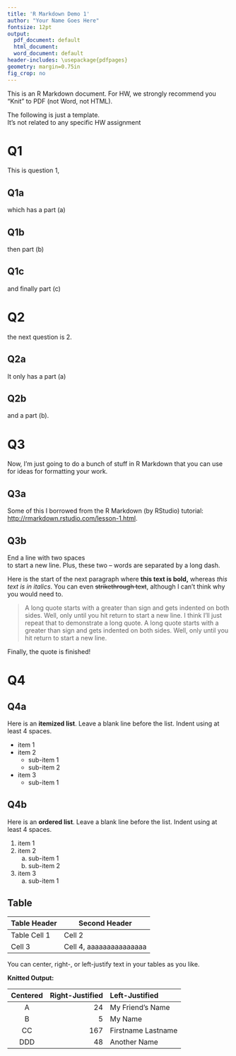 ```yaml
---
title: 'R Markdown Demo 1'
author: "Your Name Goes Here"
fontsize: 12pt
output:
  pdf_document: default
  html_document:
  word_document: default
header-includes: \usepackage{pdfpages}
geometry: margin=0.75in
fig_crop: no
---
```



This is an R Markdown document. 
For HW, we strongly recommend you "Knit" to PDF (not Word, not HTML).

The following is just a template.   
It's not related to any specific HW assignment

# Q1
This is question 1,

## Q1a
which has a part (a)

## Q1b
then part (b)

## Q1c
and finally part (c)

# Q2
the next question is 2.

## Q2a
It only has a part (a)

## Q2b
and a part (b).

# Q3

Now, I'm just going to do a bunch of stuff in R Markdown that you
can use for ideas for formatting your work.

## Q3a
Some of this I borrowed from the R Markdown (by RStudio) tutorial:   
[http://rmarkdown.rstudio.com/lesson-1.html](http://rmarkdown.rstudio.com/lesson-1.html).

## Q3b
End a line with two spaces  
to start a new line. Plus, these two -- words are separated by a long dash.

Here is the start of the next paragraph where
**this text is bold,** whereas *this text is in italics*.
You can even ~~strikethrough text~~, although I can't think why you would need to.

> A long quote starts with a greater than sign and gets indented on both sides.  Well, only until you hit return to start a new line.  I think I'll just repeat that to demonstrate a long quote.  A long quote starts with a greater than sign and gets indented on both sides.  Well, only until you hit return to start a new line.

Finally, the quote is finished!

# Q4

## Q4a
Here is an **itemized list**.
Leave a blank line before the list.
Indent using at least 4 spaces.

* item 1
* item 2
    + sub-item 1
    + sub-item 2
* item 3
    + sub-item 1
    
## Q4b

Here is an **ordered list**.
Leave a blank line before the list.
Indent using at least 4 spaces.

1. item 1
2. item 2
    a. sub-item 1
    a. sub-item 2
5. item 3
    a. sub-item 1
    
## Table

Table Header  | Second Header
------------- | --------
Table Cell 1  | Cell 2
Cell 3        | Cell 4, aaaaaaaaaaaaaaa


You can center, right-, or left-justify  text in your tables as you like.

**Knitted Output:**

Centered | Right-Justified | Left-Justified
:-------:|----------------:|:----------------
A        | 24              |  My Friend's Name
B        |  5              |  My Name
CC       | 167             |  Firstname Lastname
DDD      | 48              |  Another Name

